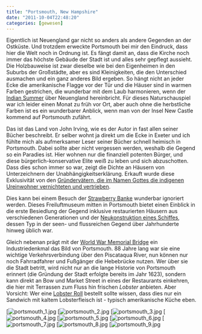 ```yaml
---
title: "Portsmouth, New Hampshire"
date: "2011-10-04T22:48:20"
categories: [gewesen]
---
```


Eigentlich ist Neuengland gar nicht so anders als andere Gegenden an der Ostküste. Und trotzdem erweckte Portsmouth bei mir den Eindruck, dass hier die Welt noch in Ordnung ist. Es fängt damit an, dass die Kirche noch immer das höchste Gebäude der Stadt ist und alles sehr gepflegt aussieht. Die Holzbauweise ist zwar dieselbe wie bei den Eigenheimen in den Suburbs der Großstädte, aber es sind Kleinigkeiten, die den Unterschied ausmachen und ein ganz anderes Bild ergeben. So hängt nicht an jeder Ecke die amerikanische Flagge vor der Tür und die Häuser sind in warmen Farben gestrichen, die wunderbar mit dem Laub harmonieren, wenn der [Indian Summer](http://de.wikipedia.org/wiki/Indian_Summer) über Neuengland hereinbricht. Für dieses Naturschauspiel war ich leider einen Monat zu früh vor Ort, aber auch ohne die herbstliche Farben ist es ein wunderbarer Anblick, wenn man von der Insel New Castle kommend auf Portsmouth zufährt.

Das ist das Land von John Irving, wie es der Autor in fast allen seiner Bücher beschreibt. Er selber wohnt ja direkt um die Ecke in Exeter und ich fühlte mich als aufmerksamer Leser seiner Bücher schnell heimisch in Portsmouth. Dabei sollte aber nicht vergessen werden, weshalb die Gegend so ein Paradies ist. Hier wohnen nur die finanziell potenten Bürger, und diese bürgerlich-konservative Elite weiß zu leben und sich abzuschotten. Dass dies schon immer so war, zeigt die Dichte an Häusern von Unterzeichnern der Unabhängigkeitserklärung. Erkauft wurde diese Exklusivität von den [Gründervätern, die im Namen Gottes die indigenen Ureinwohner vernichteten und vertrieben](http://de.wikipedia.org/wiki/Neuengland#Kolonialisierung).

Dies kann bei einem Besuch der [Strawberry Banke](http://www.strawberybanke.org/) wunderbar ignoriert werden. Dieses Freiluftmuseum mitten in Portsmouth bietet einen Einblick in die erste Besiedlung der Gegend inklusive restaurierten Häusern aus verschiedenen Generationen und der [Neukonstruktion eines Schiffes](http://www.gundalow.org/new-gundalow/under-construction), dessen Typ in der seen- und flussreichen Gegend über Jahrhunderte hinweg üblich war.

Gleich nebenan prägt mit der [World War Memorial Bridge](http://en.wikipedia.org/wiki/Memorial_Bridge_(Portsmouth,_New_Hampshire)) ein Industriedenkmal das Bild von Portsmouth. 88 Jahre lang war sie eine wichtige Verkehrsverbindung über den Piscataqua River, nun können nur noch Fahrradfahrer und Fußgänger die Hebebrücke nutzen. Wer über sie die Stadt betritt, wird nicht nur an die lange Historie von Portsmouth erinnert (die Gründung der Stadt erfolgte bereits im Jahr 1623), sondern kann direkt an Bow und Market Street in eines der Restaurants einkehren, die hier mit Terrassen zum Fluss hin frischen *Lobster* anbieten. Aber Vorsicht: Wer eine [Lobster Roll](http://en.wikipedia.org/wiki/Lobster_roll) bestellt sollte wissen, dass dies nur ein Sandwich mit kaltem Lobsterfleisch ist - typisch amerikanische Küche eben.

[![portsmouth_1.jpg](portsmouth_1.jpg)
[![portsmouth_2.jpg](portsmouth_2.jpg)
[![portsmouth_3.jpg](portsmouth_3.jpg)
[![portsmouth_4.jpg](portsmouth_4.jpg)
[![portsmouth_5.jpg](portsmouth_5.jpg)
[![portsmouth_6.jpg](portsmouth_6.jpg)
[![portsmouth_7.jpg](portsmouth_7.jpg)
[![portsmouth_8.jpg](portsmouth_8.jpg)
[![portsmouth_9.jpg](portsmouth_9.jpg)
